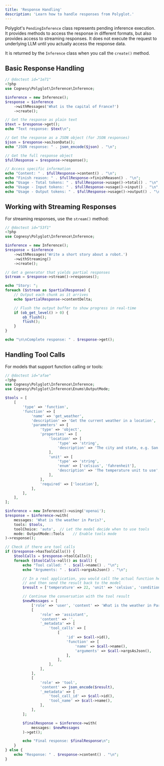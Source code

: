 ```yaml
---
title: 'Response Handling'
description: 'Learn how to handle responses from Polyglot.'
---
```


Polyglot's `PendingInference` class represents pending inference execution.
It provides methods to access the response in different formats, but also
provides access to streaming responses. It does not execute the request to
underlying LLM until you actually access the response data.

It is returned by the `Inference` class when you call the `create()` method.

## Basic Response Handling

```php
// @doctest id="1e71"
<?php
use Cognesy\Polyglot\Inference\Inference;

$inference = new Inference();
$response = $inference
    ->withMessages('What is the capital of France?')
    ->create();

// Get the response as plain text
$text = $response->get();
echo "Text response: $text\n";

// Get the response as a JSON object (for JSON responses)
$json = $response->asJsonData();
echo "JSON response: " . json_encode($json) . "\n";

// Get the full response object
$fullResponse = $response->response();

// Access specific information
echo "Content: " . $fullResponse->content() . "\n";
echo "Finish reason: " . $fullResponse->finishReason() . "\n";
echo "Usage - Total tokens: " . $fullResponse->usage()->total() . "\n";
echo "Usage - Input tokens: " . $fullResponse->usage()->input() . "\n";
echo "Usage - Output tokens: " . $fullResponse->usage()->output() . "\n";
```



## Working with Streaming Responses

For streaming responses, use the `stream()` method:

```php
// @doctest id="53f1"
<?php
use Cognesy\Polyglot\Inference\Inference;

$inference = new Inference();
$response = $inference
    ->withMessages('Write a short story about a robot.')
    ->withStreaming()
    ->create();

// Get a generator that yields partial responses
$stream = $response->stream()->responses();

echo "Story: ";
foreach ($stream as $partialResponse) {
    // Output each chunk as it arrives
    echo $partialResponse->contentDelta;

    // Flush the output buffer to show progress in real-time
    if (ob_get_level() > 0) {
        ob_flush();
        flush();
    }
}

echo "\n\nComplete response: " . $response->get();
```




## Handling Tool Calls

For models that support function calling or tools:

```php
// @doctest id="afae"
<?php
use Cognesy\Polyglot\Inference\Inference;
use Cognesy\Polyglot\Inference\Enums\OutputMode;

$tools = [
    [
        'type' => 'function',
        'function' => [
            'name' => 'get_weather',
            'description' => 'Get the current weather in a location',
            'parameters' => [
                'type' => 'object',
                'properties' => [
                    'location' => [
                        'type' => 'string',
                        'description' => 'The city and state, e.g. San Francisco, CA',
                    ],
                    'unit' => [
                        'type' => 'string',
                        'enum' => ['celsius', 'fahrenheit'],
                        'description' => 'The temperature unit to use',
                    ],
                ],
                'required' => ['location'],
            ],
        ],
    ],
];

$inference = new Inference()->using('openai');
$response = $inference->with(
    messages: 'What is the weather in Paris?',
    tools: $tools,
    toolChoice: 'auto',  // Let the model decide when to use tools
    mode: OutputMode::Tools    // Enable tools mode
)->response();

// Check if there are tool calls
if ($response->hasToolCalls()) {
    $toolCalls = $response->toolCalls();
    foreach ($toolCalls->all() as $call) {
        echo "Tool called: " . $call->name() . "\n";
        echo "Arguments: " . $call->argsAsJson() . "\n";

        // In a real application, you would call the actual function here
        // and then send the result back to the model
        $result = ['temperature' => 22, 'unit' => 'celsius', 'condition' => 'sunny'];

        // Continue the conversation with the tool result
        $newMessages = [
            ['role' => 'user', 'content' => 'What is the weather in Paris?'],
            [
                'role' => 'assistant',
                'content' => '',
                '_metadata' => [
                    'tool_calls' => [
                        [
                            'id' => $call->id(),
                            'function' => [
                                'name' => $call->name(),
                                'arguments' => $call->argsAsJson(),
                            ],
                        ],
                    ],
                ],
            ],
            [
                'role' => 'tool',
                'content' => json_encode($result),
                '_metadata' => [
                    'tool_call_id' => $call->id(),
                    'tool_name' => $call->name(),
                ],
            ],
        ];

        $finalResponse = $inference->with(
            messages: $newMessages
        )->get();

        echo "Final response: $finalResponse\n";
    }
} else {
    echo "Response: " . $response->content() . "\n";
}
```
